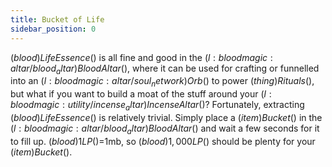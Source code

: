 ```yaml
---
title: Bucket of Life
sidebar_position: 0
---
```



$(blood)Life Essence$() is all fine and good in the $(l:bloodmagic:altar/blood_altar)Blood Altar$(), where it can be used for crafting or funnelled into an $(l:bloodmagic:altar/soul_network)Orb$() to power $(thing)Rituals$(), but what if you want to build a moat of the stuff around your $(l:bloodmagic:utility/incense_altar)Incense Altar$()? Fortunately, extracting $(blood)Life Essence$() is relatively trivial. Simply place a $(item)Bucket$() in the $(l:bloodmagic:altar/blood_altar)Blood Altar$() and wait a few seconds for it to fill up. $(blood)1 LP$()=1mb, so $(blood)1,000 LP$() should be plenty for your $(item)Bucket$().
